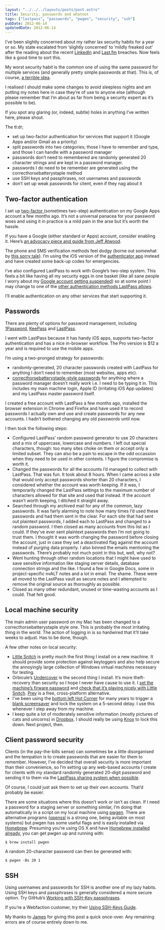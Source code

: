 ```yaml
---
layout: "../../../layouts/posts/post.astro"
title: Security, passwords and whatnot
tags: ["lastpass", "passwords", "pwgen", "security", "ssh"]
pubDate: 2012-06-14
updatedDate: 2012-06-14
---
```


I’ve been slightly concerned about my rather lax security habits for a year or so. My state escalated from ‘slightly concerned’ to ‘mildly freaked out’ after the reading about the recent [LinkedIn](http://arstechnica.com/security/2012/06/8-million-leaked-passwords-connected-to-linkedin/) and [Last.fm](http://arstechnica.com/security/2012/06/another-hack-last-fm-warns-users-to-change-their-passwords/) breaches. Now feels like a good time to sort this.

My worst security habit is the common one of using the same password for multiple services (and generally pretty simple passwords at that). This is, of course, [a terrible idea](http://lifehacker.com/5505400/how-id-hack-your-weak-passwords).

I realised I should make some changes to avoid sleepless nights and am putting my notes here in case they’re of use to anyone else (although please remember that I’m about as far from being a security expert as it’s possible to be).

If you spot any glaring (or, indeed, subtle) holes in anything I’ve written here, please shout.

The tl:dr;

- set up two-factor authentication for services that support it (Google Apps and/or Gmail as a priority)
- split passwords into two categories; those I have to remember and type, and those I can handle with a password manager
- passwords don’t need to remembered are randomly generated 20 character strings and are kept in a password manager.
- passwords I do need to be remember are generated using the correcthorsebatterystaple method
- use SSH keys and passphrases, not usernames and passwords
- don’t set up weak passwords for client, even if they nag about it

## Two-factor authentication

I set up [two-factor ](http://en.wikipedia.org/wiki/Two-factor_authentication) (sometimes two-step) authentication on my Google Apps account a few months ago. It’s not a universal panacea for your password woes and using it in practice is a mild pain in the arse but it’s worth the hassle.

If you have a Google (either standard or Apps) account, consider enabling it. Here’s [an advocacy piece and guide from Jeff Atwood](http://www.codinghorror.com/blog/2012/04/make-your-email-hacker-proof.html).

The phone and SMS verification methods feel dodgy (borne out somewhat by [this sorry tale](http://news.ycombinator.com/item?id=4100362)). I’m using the iOS version of the [authenticator app](http://support.google.com/accounts/bin/answer.py?hl=en&answer=1066447) instead and have created some back-up codes for emergencies.

I’ve also configured LastPass to work with Google’s two-step system. This feels a bit like having all my security eggs in one basket (like all sane people I worry about my [Google account getting suspended](http://news.ycombinator.com/item?id=3839568)) so at some point I may change to one of the [other authentication methods LastPass allows](http://helpdesk.lastpass.com/security-options/#Multifactor+Authentication+Options).

I’ll enable authentication on any other services that start supporting it.

## Passwords

There are plenty of options for password management, including [1Password](https://agilebits.com/onepassword), [KeePass](http://keepass.info/) and [LastPass](http://lastpass.com/).

I went with LastPass because it has handy iOS apps, supports two-factor authentication and has a nice in-browser workflow. The Pro version is \$12 a year and is required to use the mobile apps.

I’m using a two-pronged strategy for passwords:

- randomly-generated, 20 character passwords created with LastPass for anything I don’t need to remember (most websites, apps etc).
- [correcthorsebatterystaple-style passwords](http://tech.dropbox.com/?p=165) for anything where a password manager doesn’t really work i.e. I need to be typing it in. This includes my main machine login, Apple ID (irritating iOS App updates) and my LastPass master password itself.

I created a free account with LastPass a few months ago, installed the browser extension in Chrome and Firefox and have used it to record passwords I actually own and use and create passwords for any new accounts. I hadn’t bothered changing any old passwords until now.

I then took the following steps:

- Configured LastPass’ random password generator to use 20 characters and a mix of uppercase, lowercase and numbers. I left out special characters, though: too many sites choke on them or accept only a limited subset. They can also be a pain to escape in the odd occassion when they need to be used in other contexts. I figure the compromise is worth it.
- Changed the passwords for all the accounts I’d managed to collect with LastPass. That was fun. It took about 8 hours. When I came across a site that would only accept passwords shorter than 20 characters, I considered whether the account was worth keeping. If it was, I temporarily changed the LastPass settings to the maximum number of characters allowed for that site and used that instead. If the account wasn’t worth keeping, I ditched it straight away.
- Searched through my archived mail for any of the common, lazy passwords. It was fairly alarming to note how many times I’d used these passwords and had them sent in the clear. For each site that had sent out plaintext passwords, I added each to LastPass and changed to a random password. I then closed as many accounts from this list as I could. If they’ve ever sent plaintext passwords then I’m not going to trust them. I thought it was worth changing the password before closing the account, just in case they set a deactivated flag against the account instead of purging data properly. I also binned the emails mentioning the passwords. There’s probably not much point in this but, well, why not?
- Went hunting through other random locations that I might have used to save sensitive information like staging server details, database connection strings and the like. I found a few in Google Docs, some in project-specific nvALT notes and a lot in email. The shame. These were all moved to the LastPass vault as secure notes and I attempted to remove the original source as thoroughly as possible.
- Closed as many other redundant, unused or time-wasting accounts as I could. That felt good.

## Local machine security

The main admin user password on my Mac has been changed to a correcthorsebatterystaple style one. This is probably the most irritating thing in the world. The action of logging in is so hardwired that it’ll take weeks to adjust. Has to be done, though.

A few other notes on local security:

- [Little Snitch](http://www.obdev.at/products/littlesnitch/index.html) is pretty much the first thing I install on a new machine. It should provide some protection against keyloggers and also help secure the annoyingly large collection of Windows virtual machines necessary for testing.
- Orbicule’s [Undercover](http://www.orbicule.com/undercover/) is the second thing I install. It’s more theft-recovery than security so I hope I never have cause to use it. I [set the machine’s firware password](http://orbicule.blogspot.co.uk/2007/05/what-you-need-to-know-about-apple.html) and [check that it’s playing nicely with Little Snitch](http://www.orbicule.com/undercover/mac/faq.php). [Prey](http://preyproject.com/) is a free, cross-platform alternative.
- I’ve been using the [bottom left Hot Corner](http://www.macworld.com/article/1049080/lockscreen.html) for many years to trigger a [blank screensaver](http://superuser.com/questions/328668/where-can-i-get-a-black-screen-screensaver-for-os-x-lion) and lock the system on a 5-second delay. I use this whenever I step away from my machine.
- I keep quite a lot of moderately sensitive information (mostly pictures of cats and unicorns) in [Dropbox](https://dropbox.com/). I should really be using [Knox](https://agilebits.com/knox) to lock this down. Next project, then.

## Client password security

Clients (in the pay-the-bills sense) can sometimes be a little disorganised and the tempation is to create passwords that are easier for them to remember. However, I’ve decided that overall security is more important than their convenience, so I’m setting up any web-based accounts I create for clients with my standard randomly generated 20-digit password and sending it to them via the [LastPass sharing system when possible](http://helpdesk.lastpass.com/password-manager-basics/sharing/).

Of course, I could just ask them to set up their own accounts. That’d probably be easier.

There are some situations where this doesn’t work or isn’t as clean. If I need a password for a staging server or something similar, I’m doing that automatically in a script on my local machine using [pwgen](http://sourceforge.net/projects/pwgen/). There are alternative programs ([openssl](http://www.tech-recipes.com/rx/1264/generate-passwords-with-openssl/) is a strong one, being avilable on most systems) but pwgen has some useful flags and is easily installed via [Homebrew](https://github.com/mxcl/homebrew/). Presuming you’re using OS X and have [Homebrew installed already](https://github.com/mxcl/homebrew/wiki/Installation), you can get pwgen up and running with:

```shell
$ brew install pwgen
```

A random 20-character password can then be generated with:

```shell
$ pwgen -Bs 20 1
```

## SSH

Using usernames and passwords for SSH is another one of my lazy habits. Using SSH keys and passphrases is generally considered a more secure option. Try GitHub’s [Working with SSH-Key passphrases](https://help.github.com/articles/working-with-ssh-key-passphrases).

If you’re a Webfaction customer, try their [Using SSH-Keys Guide](http://docs.webfaction.com/user-guide/access.html#using-ssh-keys).

My thanks to [James](http://jamesholloway.org/) for giving this post a quick once-over. Any remaining errors are of course entirely down to me.
